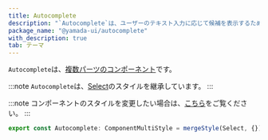 ```yaml
---
title: Autocomplete
description: "`Autocomplete`は、ユーザーのテキスト入力に応じて候補を表示するために使用されるコンポーネントです。"
package_name: "@yamada-ui/autocomplete"
with_description: true
tab: テーマ
---
```


`Autocomplete`は、[複数パーツのコンポーネント](/styled-system/theming/component-style#複数パーツのコンポーネント)です。

:::note
`Autocomplete`は、[Select](/components/forms/select)のスタイルを継承しています。
:::

:::note
コンポーネントのスタイルを変更したい場合は、[こちら](/styled-system/theming/customize-theme#コンポーネントのスタイルを変更する)をご覧ください。
:::

```ts
export const Autocomplete: ComponentMultiStyle = mergeStyle(Select, {})
```
